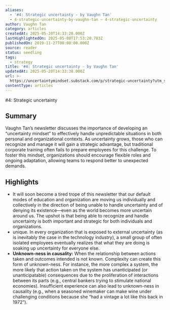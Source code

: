 ```yaml
---
aliases:
  - '#4: Strategic uncertainty - by Vaughn Tan'
  - 4-strategic-uncertainty-by-vaughn-tan — 4-strategic-uncertainty
author: Vaughn Tan
category: articles
createdAt: 2025-05-20T14:33:28.000Z
lastHighlightedOn: 2025-05-08T17:53:20.783Z
publishedOn: 2019-11-27T00:00:00.000Z
source: reader
status: seedling
tags:
  - strategy
title: '#4: Strategic uncertainty - by Vaughn Tan'
updatedAt: 2025-05-20T14:33:38.000Z
url: >-
  https://uncertaintymindset.substack.com/p/strategic-uncertainty?utm_source=substack&utm_medium=email
contentType: articles
---
```

#4: Strategic uncertainty

## Summary

Vaughn Tan’s newsletter discusses the importance of developing an “uncertainty mindset” to effectively handle unpredictable situations in both personal and organizational contexts. As uncertainty grows, those who can recognize and manage it will gain a strategic advantage, but traditional corporate training often fails to prepare employees for this challenge. To foster this mindset, organizations should encourage flexible roles and ongoing adaptation, allowing teams to respond better to unexpected demands.

## Highlights

- It will soon become a tired trope of this newsletter that our default modes of education and organization are moving us individually and collectively in the direction of being unable to handle uncertainty and of denying its existence—even as the world becomes more uncertain around us. The upshot is that being able to recognize and handle uncertainty is both important and strategic for both individuals and organizations.
- unique. In every organization that is exposed to external uncertainty (as is inevitably the case in the technology industry), a small group of often isolated employees eventually realizes that what they are doing is soaking up uncertainty for everyone else.
- **Unknown-ness in causality:** When the relationship between actions taken and outcomes intended is not known. Complexity can create this form of unknown-ness. For instance, the more complex a system, the more likely that action taken on the system has unanticipated (or unanticipatable) consequences due to the proliferation of interactions between its parts (e.g., central bankers trying to stimulate national economies). Insufficient experience can also lead to unknown-ness in causality (e.g., when a seasoned winemaker can make wine under challenging conditions because she “had a vintage a lot like this back in 1972”).
